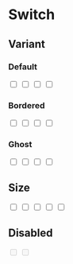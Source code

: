 
# Switch

## Variant

### Default

<CodeDemo>
  <div className="flex gap-4">
    <input defaultChecked className="switch bw" type="checkbox" />
    <input defaultChecked className="switch success" type="checkbox" />
    <input defaultChecked className="switch warn" type="checkbox" />
    <input defaultChecked className="switch danger" type="checkbox" />
  </div>
</CodeDemo>

### Bordered

<CodeDemo>
  <div className="flex gap-4">
    <input className="switch bordered bw" type="checkbox" />
    <input className="switch bordered success" type="checkbox" />
    <input className="switch bordered warn" type="checkbox" />
    <input className="switch bordered danger" type="checkbox" />
  </div>
</CodeDemo>

### Ghost

<CodeDemo>
  <div className="flex gap-4">
    <input className="switch ghost bw" type="checkbox" />
    <input className="switch ghost success" type="checkbox" />
    <input className="switch ghost warn" type="checkbox" />
    <input className="switch ghost danger" type="checkbox" />
  </div>
</CodeDemo>

## Size

<CodeDemo>
  <div className="flex gap-4">
    <input defaultChecked className="switch success xs" type="checkbox" />
    <input defaultChecked className="switch success sm" type="checkbox" />
    <input defaultChecked className="switch success md" type="checkbox" />
    <input defaultChecked className="switch success lg" type="checkbox" />
    <input defaultChecked className="switch success xl" type="checkbox" />
  </div>
</CodeDemo>

## Disabled

<CodeDemo>
  <div className="flex gap-4">
    <input className="switch success" disabled type="checkbox" />
    <input defaultChecked className="switch success" disabled type="checkbox" />
  </div>
</CodeDemo>
